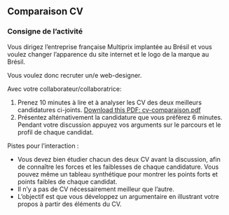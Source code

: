 ## Comparaison CV

### Consigne de l'activité

Vous dirigez l’entreprise française Multiprix implantée au Brésil et vous voulez changer l’apparence du site internet et le logo de la marque au Brésil.

Vous voulez donc recruter un/e web-designer.

Avec votre collaborateur/collaboratrice:

1. Prenez 10 minutes à lire et à analyser les CV des deux meilleurs candidatures ci-joints. [Download this PDF: cv-comparaison.pdf](cv-comparaison.pdf)
2. Présentez altérnativement la candidature que vous préfèrez 6 minutes. Pendant votre discussion appuyez vos arguments sur le parcours et le profil de chaque candidat.




Pistes pour l’interaction :

- Vous devez bien étudier chacun des deux CV avant la discussion, afin de connaître les forces et les faiblesses de chaque candidature. Vous pouvez même un tableau synthétique pour montrer les points forts et points faibles de chaque candidat. 
- Il n’y a pas de CV nécessairement meilleur que l’autre.
- L’objectif est que vous développez un argumentaire en illustrant votre propos à partir des éléments du CV. 


